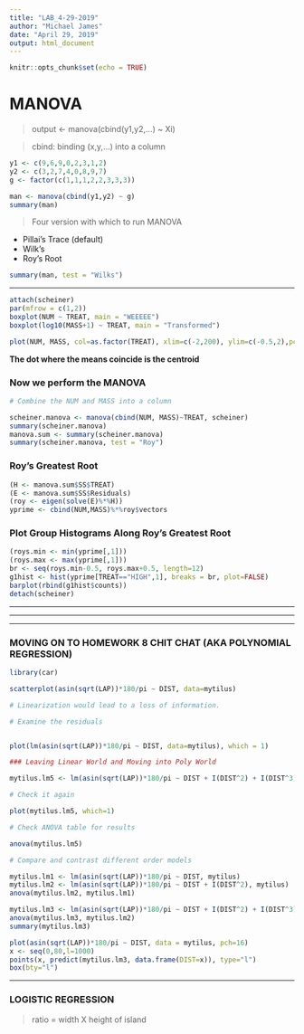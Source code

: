 ---
title: "LAB_4-29-2019"
author: "Michael James"
date: "April 29, 2019"
output: html_document
---

```{r setup, include=FALSE}
knitr::opts_chunk$set(echo = TRUE)
```

# MANOVA  

> output <- manova(cbind(y1,y2,...) ~ Xi)

> cbind: binding (x,y,...) into a column

```{r}
y1 <- c(9,6,9,0,2,3,1,2)
y2 <- c(3,2,7,4,0,8,9,7)
g <- factor(c(1,1,1,2,2,3,3,3))

man <- manova(cbind(y1,y2) ~ g)
summary(man)
```

> Four version with which to run MANOVA

* Pillai's Trace (default)
* Wilk's 
* Roy's Root

```{r}
summary(man, test = "Wilks")
```

***

```{r}
attach(scheiner)
par(mfrow = c(1,2))
boxplot(NUM ~ TREAT, main = "WEEEEE")
boxplot(log10(MASS+1) ~ TREAT, main = "Transformed")
```

```{r}
plot(NUM, MASS, col=as.factor(TREAT), xlim=c(-2,200), ylim=c(-0.5,2),pch=16, cex=0.7, xlab = "Number of Seeds", ylab = "Mass of Seeds", main = "Number of Seeds VS. Mass of Seeds")
```

**The dot where the means coincide is the centroid**

### Now we perform the MANOVA

```{r}
# Combine the NUM and MASS into a column

scheiner.manova <- manova(cbind(NUM, MASS)~TREAT, scheiner)
summary(scheiner.manova)
manova.sum <- summary(scheiner.manova)
summary(scheiner.manova, test = "Roy")
```

### Roy's Greatest Root
```{r}
(H <- manova.sum$SS$TREAT)  
(E <- manova.sum$SS$Residuals)
(roy <- eigen(solve(E)%*%H))
yprime <- cbind(NUM,MASS)%*%roy$vectors
```

### Plot Group Histograms Along Roy's Greatest Root
```{r}
(roys.min <- min(yprime[,1]))
(roys.max <- max(yprime[,1]))
br <- seq(roys.min-0.5, roys.max+0.5, length=12)
g1hist <- hist(yprime[TREAT=="HIGH",1], breaks = br, plot=FALSE)
barplot(rbind(g1hist$counts))
detach(scheiner)
```

***
***
***


### MOVING ON TO HOMEWORK 8 CHIT CHAT (AKA POLYNOMIAL REGRESSION)

```{r}
library(car)

scatterplot(asin(sqrt(LAP))*180/pi ~ DIST, data=mytilus)

# Linearization would lead to a loss of information.

# Examine the residuals


plot(lm(asin(sqrt(LAP))*180/pi ~ DIST, data=mytilus), which = 1)

### Leaving Linear World and Moving into Poly World  

mytilus.lm5 <- lm(asin(sqrt(LAP))*180/pi ~ DIST + I(DIST^2) + I(DIST^3) + I(DIST^4)  + I(DIST^5), mytilus)

# Check it again  

plot(mytilus.lm5, which=1)

# Check ANOVA table for results

anova(mytilus.lm5)

# Compare and contrast different order models

mytilus.lm1 <- lm(asin(sqrt(LAP))*180/pi ~ DIST, mytilus)
mytilus.lm2 <- lm(asin(sqrt(LAP))*180/pi ~ DIST + I(DIST^2), mytilus)
anova(mytilus.lm2, mytilus.lm1)

mytilus.lm3 <- lm(asin(sqrt(LAP))*180/pi ~ DIST + I(DIST^2) + I(DIST^3), mytilus)
anova(mytilus.lm3, mytilus.lm2)
summary(mytilus.lm3)

plot(asin(sqrt(LAP))*180/pi ~ DIST, data = mytilus, pch=16)
x <- seq(0,80,l=1000)
points(x, predict(mytilus.lm3, data.frame(DIST=x)), type="l")
box(bty="l")
```

***

### LOGISTIC REGRESSION

> ratio = width X height of island